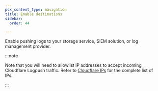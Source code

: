 ```yaml
---
pcx_content_type: navigation
title: Enable destinations
sidebar:
  order: 44

---
```



Enable pushing logs to your storage service, <GlossaryTooltip term="SIEM">SIEM solution</GlossaryTooltip>, or log management provider.

:::note


Note that you will need to allowlist IP addresses to accept incoming Cloudflare Logpush traffic. Refer to [Cloudflare IPs](https://www.cloudflare.com/ips/) for the complete list of IPs.


:::

<DirectoryListing />
